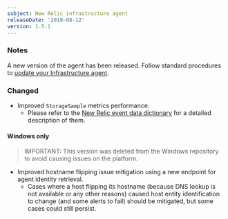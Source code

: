 ```yaml
---
subject: New Relic infrastructure agent
releaseDate: '2019-08-12'
version: 1.5.1
---
```


### Notes

A new version of the agent has been released. Follow standard procedures to [update your Infrastructure agent](/docs/infrastructure/new-relic-infrastructure/installation/update-infrastructure-agent).

### Changed

* Improved `StorageSample` metrics performance.
  * Please refer to the [New Relic event data dictionary](https://docs.newrelic.com/attribute-dictionary) for a detailed description of them.

#### Windows only

> IMPORTANT: This version was deleted from the Windows repository to avoid causing issues on the platform.

* Improved hostname flipping issue mitigation using a new endpoint for agent identity retrieval.
  * Cases where a host flipping its hostname (because DNS lookup is not available or any other reasons) caused host entity identification to change (and some alerts to fail) should be mitigated, but some cases could still persist.

